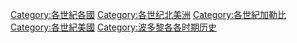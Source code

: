 [[Category:各世紀各國|Category:各世紀各國]]
[[Category:各世纪北美洲|Category:各世纪北美洲]]
[[Category:各世紀加勒比|Category:各世紀加勒比]]
[[Category:各世紀美國|Category:各世紀美國]]
[[Category:波多黎各各时期历史|Category:波多黎各各时期历史]]